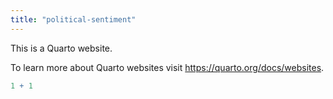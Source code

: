 ```yaml
---
title: "political-sentiment"
---
```


This is a Quarto website.

To learn more about Quarto websites visit <https://quarto.org/docs/websites>.

```r
1 + 1
```
